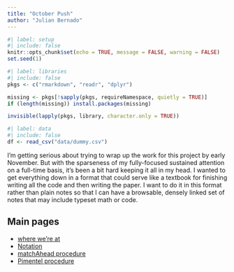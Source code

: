 ```yaml
---
title: "October Push"
author: "Julian Bernado"
---
```


```r
#| label: setup
#| include: false
knitr::opts_chunk$set(echo = TRUE, message = FALSE, warning = FALSE)
set.seed(1)
```

```r
#| label: libraries
#| include: false
pkgs <- c("rmarkdown", "readr", "dplyr")

missing <- pkgs[!sapply(pkgs, requireNamespace, quietly = TRUE)]
if (length(missing)) install.packages(missing)

invisible(lapply(pkgs, library, character.only = TRUE))
```

```r
#| label: data
#| include: false
df <- read_csv("data/dummy.csv")
```

I'm getting serious about trying to wrap up the work for this project by early November. But with the sparseness of my fully-focused sustained attention on a full-time basis, it's been a bit hard keeping it all in my head. I wanted to get everything down in a format that could serve like a textbook for finishing writing all the code and then writing the paper. I want to do it in this format rather than plain notes so that I can have a browsable, densely linked set of notes that may include typeset math or code.

## Main pages
* [where we're at](whereweat)
* [Notation](notation)
* [matchAhead procedure](matchAhead)
* [Pimentel procedure](pimentel)



